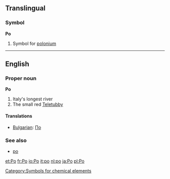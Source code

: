 ==Translingual==
===Symbol===
'''Po'''
#{{Chemistry}} Symbol for [[polonium]]
[[Category:Symbols for chemical elements]]

----

==English==
===Proper noun===
'''Po'''
# Italy's longest river
# The small red [[Teletubby]]
====Translations====
*[[Bulgarian]]: [[По]]
===See also===
*[[po]]

[[et:Po]]
[[fr:Po]]
[[io:Po]]
[[it:po]]
[[nl:po]]
[[ja:Po]]
[[pl:Po]]